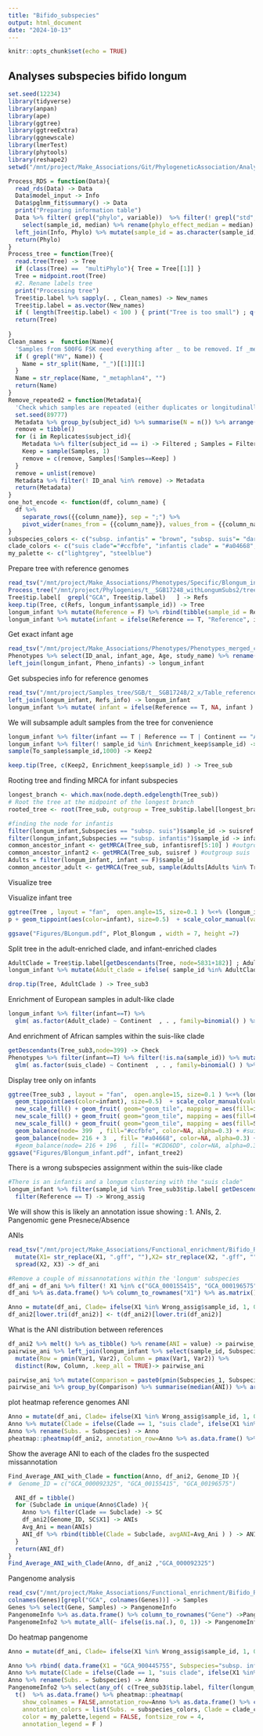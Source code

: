 ```yaml
---
title: "Bifido_subspecies"
output: html_document
date: "2024-10-13"
---
```


```r
knitr::opts_chunk$set(echo = TRUE)
```

## Analyses subspecies bifido longum

```r
set.seed(12234)
library(tidyverse)
library(anpan)
library(ape)
library(ggtree)
library(ggtreeExtra)
library(ggnewscale)
library(lmerTest)
library(phytools)
library(reshape2)
setwd("/mnt/project/Make_Associations/Git/PhylogeneticAssociation/Analyses_revision")

Process_RDS = function(Data){
  read_rds(Data) -> Data
  Data$model_input -> Info
  Data$pglmm_fit$summary() -> Data
  print("Preparing information table")
  Data %>% filter( grepl("phylo", variable))  %>% filter(! grepl("std", variable)) %>% mutate(sample_id = factor(c("-", as.character(Info$sample_id)))) %>%
    select(sample_id, median) %>% rename(phylo_effect_median = median) -> Phylo
  left_join(Info, Phylo) %>% mutate(sample_id = as.character(sample_id)) -> Phylo
  return(Phylo)
}
Process_tree = function(Tree){
  read.tree(Tree) -> Tree
  if (class(Tree) ==  "multiPhylo"){ Tree = Tree[[1]] }
  Tree = midpoint.root(Tree)
  #2. Rename labels tree
  print("Processing tree")
  Tree$tip.label %>% sapply(. , Clean_names) -> New_names
  Tree$tip.label = as.vector(New_names)
  if ( length(Tree$tip.label) < 100 ) { print("Tree is too small") ; q() }
  return(Tree)
  
}
Clean_names =  function(Name){
  'Samples from 500FG FSK need everything after _ to be removed. If _metaphlan4 is attached at the end of the name, remove'
  if ( grepl("HV", Name)) {
    Name = str_split(Name, "_")[[1]][1]
  }   
  Name = str_replace(Name, "_metaphlan4", "") 
  return(Name)
}
Remove_repeated2 = function(Metadata){
  'Check which samples are repeated (either duplicates or longitudinally) and only picks one from the repeated'
  set.seed(89777)
  Metadata %>% group_by(subject_id) %>% summarise(N = n()) %>% arrange(desc(N)) %>% filter(N > 1 ) -> Replicates
  remove = tibble()
  for (i in Replicates$subject_id){
    Metadata %>% filter(subject_id == i) -> Filtered ; Samples = Filtered$ID_anal
    Keep = sample(Samples, 1)
    remove = c(remove, Samples[!Samples==Keep] ) 
  }
  remove = unlist(remove)
  Metadata %>% filter(! ID_anal %in% remove) -> Metadata
  return(Metadata)
}
one_hot_encode <- function(df, column_name) {
  df %>%
    separate_rows({{column_name}}, sep = ";") %>%
    pivot_wider(names_from = {{column_name}}, values_from = {{column_name}}, values_fn = length, values_fill = 0)
}
subspecies_colors <- c("subsp. infantis" = "brown", "subsp. suis"= "darkturquoise", "subsp. longum"="#CAB2D6")
clade_colors <- c("suis clade"="#ccfbfe", "infantis clade" = "#a04668", "longum clade" = "grey" )
my_palette <- c("lightgrey", "steelblue")

```

Prepare tree with reference genomes
```r

read_tsv("/mnt/project/Make_Associations/Phenotypes/Specific/Blongum_infant.tsv") -> longum_infant
Process_tree("/mnt/project/Phylogenies/t__SGB17248_withLongumSubs2/treeshrink/RAxML_bestTree.t__SGB17248.TreeShrink.tre") -> Tree
Tree$tip.label[  grepl("GCA", Tree$tip.label)   ] -> Refs
keep.tip(Tree, c(Refs, longum_infant$sample_id)) -> Tree
longum_infant %>% mutate(Reference = F) %>% rbind(tibble(sample_id = Refs, Country=NA, infant=NA, offset_val=NA,phylo_effect_median=NA, Continent=NA, Reference = T  )) -> longum_infant
longum_infant %>% mutate(infant = ifelse(Reference == T, "Reference", infant) ) -> longum_infant

```

Get exact infant age
```r
read_tsv("/mnt/project/Make_Associations/Phenotypes/Phenotypes_merged_complete.tsv") -> Phenotypes
Phenotypes %>% select(ID_anal, infant_age, Age, study_name) %>% rename(sample_id = ID_anal) -> Pheno_infants
left_join(longum_infant, Pheno_infants) -> longum_infant
```

Get subspecies info for reference genomes
```r
read_tsv("/mnt/project/Samples_tree/SGB/t__SGB17248/2_x/Table_references.tsv") %>% filter(ref %in% Refs) %>% select(ref, subsp) %>% rename(sample_id = ref , Subspecies = subsp) ->  Refs_info
left_join(longum_infant, Refs_info) -> longum_infant
longum_infant %>% mutate( infant = ifelse(Reference == T, NA, infant ) ) -> longum_infant
```

We will subsample adult samples from the tree for convenience
```r
longum_infant %>% filter(infant == T | Reference == T | Continent == "Africa" ) -> Enrichment_keep 
longum_infant %>% filter(! sample_id %in% Enrichment_keep$sample_id) -> To_sample
sample(To_sample$sample_id,1000) -> Keep2

keep.tip(Tree, c(Keep2, Enrichment_keep$sample_id) ) -> Tree_sub


```

Rooting tree and finding MRCA for infant subspecies
```r
longest_branch <- which.max(node.depth.edgelength(Tree_sub))
# Root the tree at the midpoint of the longest branch
rooted_tree <- root(Tree_sub, outgroup = Tree_sub$tip.label[longest_branch], resolve.root = T )

#finding the node for infantis
filter(longum_infant,Subspecies == "subsp. suis")$sample_id -> suisref
filter(longum_infant,Subspecies == "subsp. infantis")$sample_id -> infantisref
common_ancestor_infant <- getMRCA(Tree_sub, infantisref[5:10] ) #outgroup infantis
common_ancestor_infant2 <- getMRCA(Tree_sub, suisref ) #outgroup suis
Adults = filter(longum_infant, infant == F)$sample_id
common_ancestor_adult <- getMRCA(Tree_sub, sample(Adults[Adults %in% Tree_sub$tip.label ], 200)  ) 

```

Visualize tree

Visualize infant tree

```r
ggtree(Tree , layout = "fan",  open.angle=15, size=0.1 ) %<+% (longum_infant %>% mutate(infant = ifelse(is.na(infant), "Reference", ifelse(infant==T, "Infant (<=2 years old)",  "Not infant (>1 years old)"  ) ) ) ) + geom_balance(node=6014, fill="grey", color=NA, alpha=0.3)-> p
p + geom_tippoint(aes(color=infant), size=0.5)  + scale_color_manual(values = c("#FF7F7F","grey", "black" )) +   new_scale_fill() + geom_fruit( geom="geom_tile", mapping = aes(fill=phylo_effect_median), width=0.1,offset=) + scale_fill_viridis_c(option = "magma") + geom_treescale(x= 0, y = 0, linesize=2) -> Plot_Blongum

ggsave("Figures/BLongum.pdf", Plot_Blongum , width = 7, height =7)

```

Split tree in the adult-enriched clade, and infant-enriched clades
```r
AdultClade = Tree$tip.label[getDescendants(Tree, node=5831+182)] ; AdultClade[!is.na(AdultClade)] 
longum_infant %>% mutate(Adult_clade = ifelse( sample_id %in% AdultClade, T, F )) -> longum_infant

drop.tip(Tree, AdultClade ) -> Tree_sub3
```

Enrichment of European samples in adult-like clade
```r
longum_infant %>% filter(infant==T) %>% 
  glm( as.factor(Adult_clade) ~ Continent  , . , family=binomial() ) %>% summary()

```
And enrichment of African samples within the suis-like clade
```r
getDescendants(Tree_sub3,node=399) -> Check
Phenotypes %>% filter(infant==T) %>% filter(!is.na(sample_id)) %>% mutate(suis_clade = ifelse(sample_id %in% Tree_sub3$tip.label[Check] , T, ifelse(sample_id %in% Tree$tip.label, F, NA) )  ) %>% filter(! (is.na(suis_clade) ) ) %>%
  glm( as.factor(suis_clade) ~ Continent  , . , family=binomial() ) %>% summary()
```


Display tree only on infants
```r

ggtree(Tree_sub3 , layout = "fan",  open.angle=15, size=0.1 ) %<+% (longum_infant %>% mutate(infant = ifelse( is.na(infant), "Reference", ifelse(infant==T, "Infant (<=2 years old)",   "Not infant (>2 years old)"  ) ) ) )  +
  geom_tippoint(aes(color=infant), size=0.5)  + scale_color_manual(values = c( "#FF7F7F", "grey", "black" )) +
  new_scale_fill() + geom_fruit( geom="geom_tile", mapping = aes(fill=infant_age), width=0.1,offset=0.1  ) + scale_fill_viridis_c(option = "viridis")  + 
  new_scale_fill() + geom_fruit( geom="geom_tile", mapping = aes(fill=Continent), width=0.1,offset=0.1) +  scale_fill_manual(values=c("Europe" = "#1f77b4", "North_America" = "#ff7f0e", "South_America" = "#2ca02c", "Asia" = "#d62728", "Oceania" = "#9467bd", "Africa" = "#FFCE30")) +
  new_scale_fill() + geom_fruit( geom="geom_tile", mapping = aes(fill=Subspecies), width=0.1,offset=0.1) + scale_fill_manual(values = c( "subsp. infantis" = "brown", "subsp. suis"= "darkturquoise", "subsp. longum"="#CAB2D6"  ), na.value="white" ) +
  geom_balance(node= 399  , fill="#ccfbfe", color=NA, alpha=0.3) + #suis 216+3
  geom_balance(node= 216 + 3  , fill= "#a04668", color=NA, alpha=0.3) + geom_treescale(linesize=2) -> infant_tree2 #+ #+ #infantes 216 + 22
  #geom_balance(node= 216 + 196  , fill= "#CDD6DD", color=NA, alpha=0.3) -> infant_tree2
ggsave("Figures/Blongum_infant.pdf", infant_tree2)

```


There is a wrong subspecies assignment within the suis-like clade
```r
#There is an infantis and a longum clustering with the "suis clade"
longum_infant %>% filter(sample_id %in% Tree_sub3$tip.label[ getDescendants(Tree_sub3,399) ] ) %>%
  filter(Reference == T) -> Wrong_assig

```

We will show this is likely an annotation issue showing : 1. ANIs, 2. Pangenomic gene Presnece/Absence

ANIs
```r
read_tsv("/mnt/project/Make_Associations/Functional_enrichment/Bifido_Ref/Pangenome/ANI",col_names = F) %>%
  mutate(X1= str_replace(X1, ".gff", ""),X2= str_replace(X2, ".gff", "") ) %>% select(X1, X2, X3) %>%
  spread(X2, X3) -> df_ani

#Remove a couple of missannotations within the 'longum' subspecies
df_ani = df_ani %>% filter(! X1 %in% c("GCA_000155415", "GCA_000196575") ) %>% select( - c("GCA_000155415", "GCA_000196575" ) )
df_ani %>% as.data.frame() %>% column_to_rownames("X1") %>% as.matrix() -> df_ani2

Anno = mutate(df_ani, Clade= ifelse(X1 %in% Wrong_assig$sample_id, 1, 0 )) %>% left_join(longum_infant %>% select(sample_id, Subspecies), by=c("X1" = "sample_id" ) ) %>% select(X1,Clade,Subspecies) %>% as.data.frame() %>% column_to_rownames("X1")
df_ani2[lower.tri(df_ani2)] <- t(df_ani2)[lower.tri(df_ani2)]

```
What is the ANI distribution between references
```r
df_ani2 %>% melt() %>% as_tibble() %>% rename(ANI = value) -> pairwise_ani
pairwise_ani %>% left_join(longum_infant %>% select(sample_id, Subspecies), by=c("Var1"="sample_id") ) %>% left_join(longum_infant %>% select(sample_id, Subspecies), by=c("Var2"="sample_id"), suffix=c("_1", "_2")  ) %>% filter(! Var1 ==  Var2 ) %>%
  mutate(Row = pmin(Var1, Var2), Column = pmax(Var1, Var2)) %>%
  distinct(Row, Column, .keep_all = TRUE)-> pairwise_ani 

pairwise_ani %>% mutate(Comparison = paste0(pmin(Subspecies_1, Subspecies_2), "-",pmax(Subspecies_1, Subspecies_2)  ) ) -> pairwise_ani
pairwise_ani %>% group_by(Comparison) %>% summarise(median(ANI)) %>% arrange(desc(`median(ANI)`))


```


plot heatmap reference genomes ANI
```r
Anno = mutate(df_ani, Clade= ifelse(X1 %in% Wrong_assig$sample_id, 1, 0 )) %>% left_join(longum_infant %>% select(sample_id, Subspecies), by=c("X1" = "sample_id" ) ) %>% select(X1,Clade,Subspecies)
Anno %>% mutate(Clade = ifelse(Clade == 1, "suis clade", ifelse(X1 %in%AdultClade, "longum clade", "infantis clade"))) -> Anno
Anno %>% rename(Subs. = Subspecies) -> Anno
pheatmap::pheatmap(df_ani2, annotation_row=Anno %>% as.data.frame() %>% column_to_rownames('X1')  , annotation_colors = list(`Subs.` = subspecies_colors, Clade = clade_colors)   ) 
```
Show the average ANI to each of the clades fro the suspected missannotation
```r
Find_Average_ANI_with_Clade = function(Anno, df_ani2, Genome_ID ){
#  Genome_ID = c("GCA_000092325", "GCA_00155415", "GCA_00196575")

  ANI_df = tibble()
  for (Subclade in unique(Anno$Clade) ){
    Anno %>% filter(Clade == Subclade) -> SC
    df_ani2[Genome_ID, SC$X1] -> ANIs
    Avg_Ani = mean(ANIs)
    ANI_df %>% rbind(tibble(Clade = Subclade, avgANI=Avg_Ani ) ) -> ANI_df
  }
  return(ANI_df)
}
Find_Average_ANI_with_Clade(Anno, df_ani2 ,"GCA_000092325")
```  

Pangenome analysis
```r
read_csv("/mnt/project/Make_Associations/Functional_enrichment/Bifido_Ref/Pangenome/gene_presence_absence.csv") -> Genes
colnames(Genes)[grepl("GCA", colnames(Genes))] -> Samples 
Genes %>% select(Gene, Samples) -> PangenomeInfo
PangenomeInfo %>% as.data.frame() %>% column_to_rownames("Gene") ->PangenomeInfo2
PangenomeInfo2 %>% mutate_all(~ ifelse(is.na(.), 0, 1)) -> PangenomeInfo2
```

Do heatmap pangenome
```r
Anno = mutate(df_ani, Clade= ifelse(X1 %in% Wrong_assig$sample_id, 1, 0 )) %>% left_join(longum_infant %>% select(sample_id, Subspecies), by=c("X1" = "sample_id" ) ) %>% select(X1,Clade,Subspecies)

Anno %>% rbind( data.frame(X1 = "GCA_900445755", Subspecies="subsp. infantis", Clade=F) ) -> Anno
Anno %>% mutate(Clade = ifelse(Clade == 1, "suis clade", ifelse(X1 %in%AdultClade, "longum clade", "infantis clade"))) -> Anno
Anno %>% rename(Subs. = Subspecies) -> Anno
PangenomeInfo2 %>% select(any_of( c(Tree_sub3$tip.label, filter(longum_infant, Subspecies == "subsp. longum" )$sample_id) ) ) %>%
  t()  %>% as.data.frame() %>% pheatmap::pheatmap(
    show_colnames = FALSE,annotation_row=Anno %>% as.data.frame() %>% column_to_rownames("X1"), cluster_cols = F,
    annotation_colors = list(Subs. = subspecies_colors, Clade = clade_colors), 
    color = my_palette,legend = FALSE, fontsize_row = 4, 
    annotation_legend = F )

```


